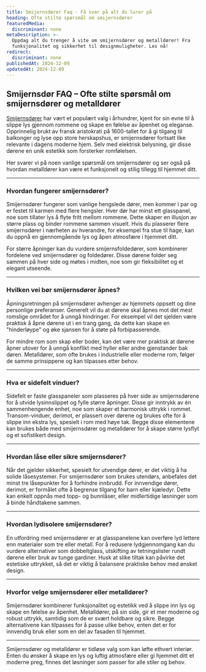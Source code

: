 ```yaml
---
title: Smijernsdører Faq - Få svar på alt du lurer på
heading: Ofte stilte spørsmål om smijernsdører
featuredMedia:
  discriminant: none
metaDescription: >-
  Oppdag alt du trenger å vite om smijernsdører og metalldører! Fra
  funksjonalitet og sikkerhet til designmuligheter. Les nå!
redirect:
  discriminant: none
publishedAt: 2024-12-09
updatedAt: 2024-12-09
---
```

## Smijernsdør FAQ – Ofte stilte spørsmål om smijernsdører og metalldører

[Smijernsdører](https://www.glass.no/smijernsdor) har vært et populært valg i århundrer, kjent for sin evne til å slippe lys gjennom rommene og skape en følelse av åpenhet og eleganse. Opprinnelig brukt av fransk aristokrati på 1600-tallet for å gi tilgang til balkonger og lyse opp store herskapshus, er smijernsdører fortsatt like relevante i dagens moderne hjem. Selv med elektrisk belysning, gir disse dørene en unik estetikk som forsterker romfølelsen.

Her svarer vi på noen vanlige spørsmål om smijernsdører og ser også på hvordan metalldører kan være et funksjonelt og stilig tillegg til hjemmet ditt.

---

### Hvordan fungerer smijernsdører?

Smijernsdører fungerer som vanlige hengslede dører, men kommer i par og er festet til karmen med flere hengsler. Hver dør har minst ett glasspanel, noe som tillater lys å flyte fritt mellom rommene. Dette skaper en illusjon av større plass og binder rommene sammen visuelt. Hvis du plasserer flere smijernsdører i nærheten av hverandre, for eksempel fra stue til hage, kan du oppnå en gjennomgående lys og åpen atmosfære i hjemmet ditt.

For større åpninger kan du vurdere smijernsfoldedører, som kombinerer fordelene ved smijernsdører og foldedører. Disse dørene folder seg sammen på hver side og møtes i midten, noe som gir fleksibilitet og et elegant utseende.

---

### Hvilken vei bør smijernsdører åpnes?

Åpningsretningen på smijernsdører avhenger av hjemmets oppsett og dine personlige preferanser. Generelt vil du at dørene skal åpnes mot det mest romslige området for å unngå hindringer. For eksempel vil det sjelden være praktisk å åpne dørene ut i en trang gang, da dette kan skape en "hinderløype" og øke sjansen for å støte på forbipasserende.

For mindre rom som skap eller boder, kan det være mer praktisk at dørene åpner utover for å unngå konflikt med hyller eller andre gjenstander bak døren. Metalldører, som ofte brukes i industrielle eller moderne rom, følger de samme prinsippene og kan tilpasses etter behov.

---

### Hva er sidefelt vinduer?

Sidefelt er faste glasspaneler som plasseres på hver side av smijernsdørene for å utvide lysinnslippet og fylle større åpninger. Disse gir inntrykk av én sammenhengende enhet, noe som skaper et harmonisk uttrykk i rommet. Transom-vinduer, derimot, er plassert over dørene og brukes ofte for å slippe inn ekstra lys, spesielt i rom med høye tak. Begge disse elementene kan brukes både med smijernsdører og metalldører for å skape større lysflyt og et sofistikert design.

---

### Hvordan låse eller sikre smijernsdører?

Når det gjelder sikkerhet, spesielt for utvendige dører, er det viktig å ha solide låsesystemer. For smijernsdører som brukes utendørs, anbefales det minst tre låsepunkter for å forhindre innbrudd. For innvendige dører, derimot, er formålet ofte å begrense tilgang for barn eller kjæledyr. Dette kan enkelt oppnås med topp- og bunnlåser, eller midlertidige løsninger som å binde håndtakene sammen.

---

### Hvordan lydisolere smijernsdører?

En utfordring med smijernsdører er at glasspanelene kan overføre lyd lettere enn materialer som tre eller metall. For å redusere lydgjennomgang kan du vurdere alternativer som dobbeltglass, utskifting av tetningslister rundt dørene eller bruk av tunge gardiner. Husk at slike tiltak kan påvirke det estetiske uttrykket, så det er viktig å balansere praktiske behov med ønsket design.

---

### Hvorfor velge smijernsdører eller metalldører?

Smijernsdører kombinerer funksjonalitet og estetikk ved å slippe inn lys og skape en følelse av åpenhet. Metalldører, på sin side, gir et mer moderne og robust uttrykk, samtidig som de er svært holdbare og sikre. Begge alternativene kan tilpasses for å passe ulike behov, enten det er for innvendig bruk eller som en del av fasaden til hjemmet.

---

Smijernsdører og metalldører er tidløse valg som kan løfte ethvert interiør. Enten du ønsker å skape en lys og luftig atmosfære eller gi hjemmet ditt et moderne preg, finnes det løsninger som passer for alle stiler og behov.
